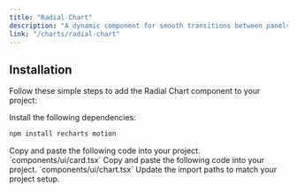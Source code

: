 ```yaml
---
title: "Radial Chart"
description: "A dynamic component for smooth transitions between panels."
link: "/charts/radial-chart"
---
```


<ComponentPreview name="radial-chart-demo" />

## Installation

Follow these simple steps to add the Radial Chart component to your project:

<Steps>

<Step>
Install the following dependencies:
</Step>

```bash
npm install recharts motion
```

<Step>
    Copy and paste the following code into your project.
`components/ui/card.tsx` 
</Step>

<CollapsibleSource name="card" />

<Step>
    Copy and paste the following code into your project.
`components/ui/chart.tsx` 
</Step>

<CollapsibleSource name="chart" />

<Step>
     Update the import paths to match your project setup.
</Step>

</Steps>
